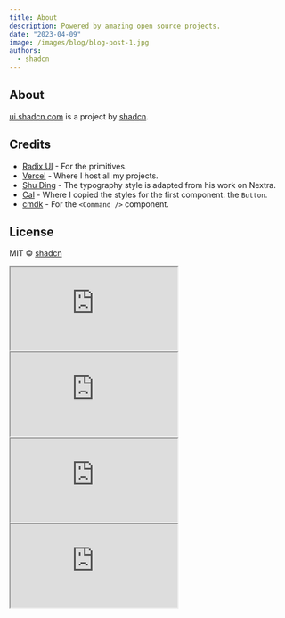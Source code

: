```yaml
---
title: About
description: Powered by amazing open source projects.
date: "2023-04-09"
image: /images/blog/blog-post-1.jpg
authors:
  - shadcn
---
```


## About

[ui.shadcn.com](https://ui.shadcn.com) is a project by [shadcn](https://shadcn.com).

## Credits

- [Radix UI](https://radix-ui.com) - For the primitives.
- [Vercel](https://vercel.com) - Where I host all my projects.
- [Shu Ding](https://shud.in) - The typography style is adapted from his work on Nextra.
- [Cal](https://cal.com) - Where I copied the styles for the first component: the `Button`.
- [cmdk](https://cmdk.paco.me) - For the `<Command />` component.

## License

MIT © [shadcn](https://shadcn.com)

<Iframe
  commit="1"
  src="https://codesandbox.io/p/sandbox/github/stephyswe/spotify-v2/tree/0f9c4d26b0dba23d2b445ba447d7ba2ecead7e19"
></Iframe>

<Iframe
  commit="2: feat(app): Layout"
  src="https://codesandbox.io/p/sandbox/github/stephyswe/spotify-v2/tree/bd6f00e995304df1260ef638e34fb8a7dd676037"
></Iframe>

<Iframe
  commit="3: feat(app): Supabase"
  src="https://codesandbox.io/p/sandbox/github/stephyswe/spotify-v2/tree/7464033825bed94ec73a184d383a18323cafc7cc"
></Iframe>

<Iframe
  commit="7: feat(app): Authentication modal and functionality"
  src="https://codesandbox.io/p/sandbox/github/stephyswe/spotify-v2/tree/d770d067bd797b5876a9a43cf6ce211f7de03fed"
></Iframe>

